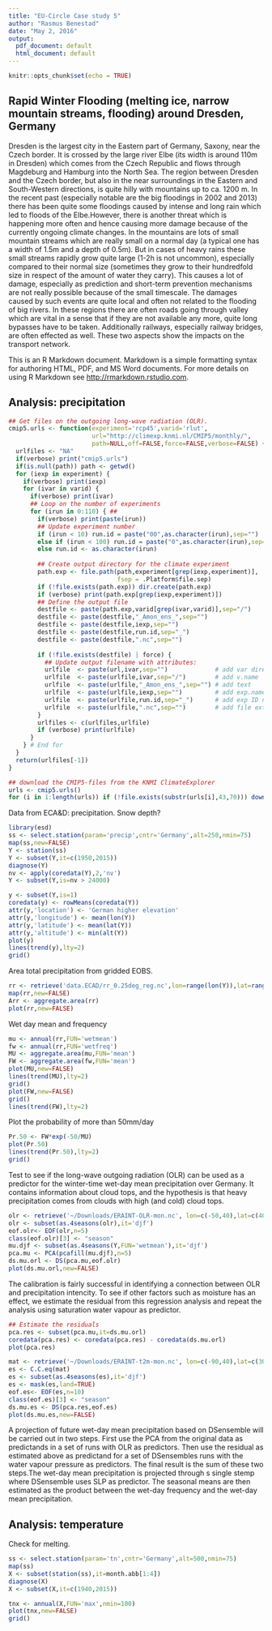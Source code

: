 ```yaml
---
title: "EU-Circle Case study 5"
author: "Rasmus Benestad"
date: "May 2, 2016"
output:
  pdf_document: default
  html_document: default
---
```


```r
knitr::opts_chunk$set(echo = TRUE)
```

## Rapid Winter Flooding (melting ice, narrow mountain streams, flooding) around Dresden, Germany

Dresden is the largest city in the Eastern part of Germany, Saxony, near the Czech border. It is crossed by the large river Elbe (its width is around 110m in Dresden) which comes from the Czech Republic and flows through Magdeburg and Hamburg into the North Sea. The region between Dresden and the Czech border, but also in the near surroundings in the Eastern and South-Western directions, is quite hilly with mountains up to ca. 1200 m. In the recent past (especially notable are the big floodings in 2002 and 2013) there has been quite some floodings caused by intense and long rain which led to floods of the Elbe.However, there is another threat which is happening more often and hence causing more damage because of the currently ongoing climate changes. In the mountains are lots of small mountain streams which are really small on a normal day (a typical one has a width of 1.5m and a depth of 0.5m). But in cases of heavy rains these small streams rapidly grow quite large (1-2h is not uncommon), especially compared to their normal size (sometimes they grow to their hundredfold size in respect of the amount of water they carry). This causes a lot of damage, especially as prediction and short-term prevention mechanisms are not really possible because of the small timescale. The damages caused by such events are quite local and often not related to the flooding of big rivers. In these  regions there are often roads going through valley which are vital in a sense that if they are  not available any more, quite long bypasses have to be taken. Additionally railways,  especially railway bridges, are often effected as well. These two aspects show the impacts on the transport network.

This is an R Markdown document. Markdown is a simple formatting syntax for authoring HTML, PDF, and MS Word documents. For more details on using R Markdown see <http://rmarkdown.rstudio.com>.

## Analysis: precipitation

```r
## Get files on the outgoing long-wave radiation (OLR).
cmip5.urls <- function(experiment='rcp45',varid='rlut',
                       url="http://climexp.knmi.nl/CMIP5/monthly/", 
                       path=NULL,off=FALSE,force=FALSE,verbose=FALSE) {
  urlfiles <- "NA"
  if(verbose) print("cmip5.urls")
  if(is.null(path)) path <- getwd()
  for (iexp in experiment) {
    if(verbose) print(iexp)
    for (ivar in varid) {
      if(verbose) print(ivar)
      ## Loop on the number of experiments
      for (irun in 0:110) { ## 
        if(verbose) print(paste(irun))
        ## Update experiment number
        if (irun < 10) run.id = paste("00",as.character(irun),sep="")
        else if (irun < 100) run.id = paste("0",as.character(irun),sep="")
        else run.id <- as.character(irun)
        
        ## Create output directory for the climate experiment
        path.exp <- file.path(path,experiment[grep(iexp,experiment)],
                              fsep = .Platform$file.sep)
        if (!file.exists(path.exp)) dir.create(path.exp)
        if (verbose) print(path.exp[grep(iexp,experiment)])
        ## Define the output file
        destfile <- paste(path.exp,varid[grep(ivar,varid)],sep="/") 
        destfile <- paste(destfile,"_Amon_ens_",sep="")
        destfile <- paste(destfile,iexp,sep="")
        destfile <- paste(destfile,run.id,sep="_")
        destfile <- paste(destfile,".nc",sep="")
        
        if (!file.exists(destfile) | force) {
          ## Update output filename with attributes:
          urlfile  <- paste(url,ivar,sep="")             # add var directory
          urlfile  <- paste(urlfile,ivar,sep="/")        # add v.name
          urlfile  <- paste(urlfile,"_Amon_ens_",sep="") # add text
          urlfile  <- paste(urlfile,iexp,sep="")         # add exp.name
          urlfile  <- paste(urlfile,run.id,sep="_")      # add exp ID number
          urlfile  <- paste(urlfile,".nc",sep="")        # add file ext
        }
        urlfiles <- c(urlfiles,urlfile)
        if (verbose) print(urlfile)
      }
    } # End for   
  }
  return(urlfiles[-1])
}

## download the CMIP5-files from the KNMI ClimateExplorer
urls <- cmip5.urls()
for (i in 1:length(urls)) if (!file.exists(substr(urls[i],43,70))) download.file(urls[i],substr(urls[i],43,70))

```

Data from ECA&D: precipitation. Snow depth?

```r
library(esd)
ss <- select.station(param='precip',cntr='Germany',alt=250,nmin=75)
map(ss,new=FALSE)
Y <- station(ss)
Y <- subset(Y,it=c(1950,2015))
diagnose(Y)
nv <- apply(coredata(Y),2,'nv')
Y <- subset(Y,is=nv > 24000)
```


```r
y <- subset(Y,is=1)
coredata(y) <- rowMeans(coredata(Y))
attr(y,'location') <- 'German higher elevation'
attr(y,'longitude') <- mean(lon(Y))
attr(y,'latitude') <- mean(lat(Y))
attr(y,'altitude') <- min(alt(Y))
plot(y)
lines(trend(y),lty=2)
grid()
```


Area total precipitation from gridded EOBS.

```r
rr <- retrieve('data.ECAD/rr_0.25deg_reg.nc',lon=range(lon(Y)),lat=range(lat(Y)))
map(rr,new=FALSE)
Arr <- aggregate.area(rr)
plot(rr,new=FALSE)
```

Wet day mean and frequency

```r
mu <- annual(rr,FUN='wetmean')
fw <- annual(rr,FUN='wetfreq')
MU <- aggregate.area(mu,FUN='mean')
FW <- aggregate.area(fw,FUN='mean')
plot(MU,new=FALSE)
lines(trend(MU),lty=2)
grid()
plot(FW,new=FALSE)
grid()
lines(trend(FW),lty=2)
```

Plot the probability of more than 50mm/day

```r
Pr.50 <- FW*exp(-50/MU)
plot(Pr.50)
lines(trend(Pr.50),lty=2)
grid()
```

Test to see if the long-wave outgoing radiation (OLR) can be used as a predictor for the winter-time wet-day mean precipitation over Germany. It contains information about cloud tops, and the hypothesis is that heavy precipitation comes from clouds with high (and cold) cloud tops.

```r
olr <- retrieve('~/Downloads/ERAINT-OLR-mon.nc', lon=c(-50,40),lat=c(40,70))
olr <- subset(as.4seasons(olr),it='djf')
eof.olr<- EOF(olr,n=5)
class(eof.olr)[3] <- "season"
mu.djf <- subset(as.4seasons(Y,FUN='wetmean'),it='djf')
pca.mu <- PCA(pcafill(mu.djf),n=5)
ds.mu.orl <- DS(pca.mu,eof.olr)
plot(ds.mu.orl,new=FALSE)
```

The calibration is fairly successful in identifying a connection between OLR and precipitation intencity. To see if other factors such as moisture has an effect, we estimate the residual from this regression analysis and repeat the analysis using saturation water vapour as predictor.

```r
## Estimate the residuals
pca.res <- subset(pca.mu,it=ds.mu.orl)
coredata(pca.res) <- coredata(pca.res) - coredata(ds.mu.orl)
plot(pca.res)
```

```r
mat <- retrieve('~/Downloads/ERAINT-t2m-mon.nc', lon=c(-90,40),lat=c(30,70))
es <- C.C.eq(mat)
es <- subset(as.4seasons(es),it='djf')
es <- mask(es,land=TRUE)
eof.es<- EOF(es,n=10)
class(eof.es)[3] <- "season"
ds.mu.es <- DS(pca.res,eof.es)
plot(ds.mu.es,new=FALSE)
```

A projection of future wet-day mean precipitation based on DSensemble will be carried out in two steps. First use the PCA from the original data as predictands in a set of runs with OLR as predictors. Then use the residual as estimated above as predictand for a set of DSensembles runs with the water vapour pressure as predictors. The final result is the sum of these two steps.The wet-day mean precipitation is projected through s single stemp where DSensemble uses SLP as predictor. The seasonal means are then estimated as the product between the wet-day frequency and the wet-day mean precipitation.


## Analysis: temperature

Check for melting.

```r
ss <- select.station(param='tn',cntr='Germany',alt=500,nmin=75)
map(ss)
X <- subset(station(ss),it=month.abb[1:4])
diagnose(X)
X <- subset(X,it=c(1940,2015))
```

```r
tnx <- annual(X,FUN='max',nmin=100)
plot(tnx,new=FALSE)
grid()
```



